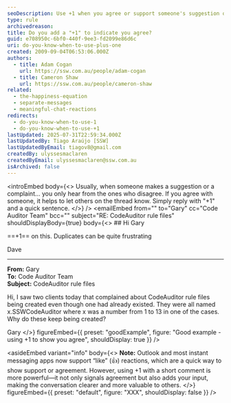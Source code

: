 ```yaml
---
seoDescription: Use +1 when you agree or support someone's suggestion or idea on a thread to show your endorsement and encourage others to do the same.
type: rule
archivedreason:
title: Do you add a "+1" to indicate you agree?
guid: e708950c-6bf0-440f-9ee3-fd2099e86d6c
uri: do-you-know-when-to-use-plus-one
created: 2009-09-04T06:53:06.000Z
authors:
  - title: Adam Cogan
    url: https://ssw.com.au/people/adam-cogan
  - title: Cameron Shaw
    url: https://ssw.com.au/people/cameron-shaw
related:
  - the-happiness-equation
  - separate-messages
  - meaningful-chat-reactions
redirects:
  - do-you-know-when-to-use-1
  - do-you-know-when-to-use-+1
lastUpdated: 2025-07-31T22:59:34.000Z
lastUpdatedBy: Tiago Araújo [SSW]
lastUpdatedByEmail: tiagov8@gmail.com
createdBy: ulyssesmaclaren
createdByEmail: ulyssesmaclaren@ssw.com.au
isArchived: false
---
```


<introEmbed
  body={<>
Usually, when someone makes a suggestion or a complaint... you only hear from the ones who disagree. If you agree with someone, it helps to let others on the thread know. Simply reply with "+1" and a quick sentence.
  </>}
/>
<emailEmbed
  from=""
  to="Gary"
  cc="Code Auditor Team"
  bcc=""
  subject="RE: CodeAuditor rule files"
  shouldDisplayBody={true}
  body={<>
    ## Hi Gary

==+1== on this. Duplicates can be quite frustrating

Dave

---

**From:** Gary\
**To:** Code Auditor Team\
**Subject:** CodeAuditor rule files

Hi, I saw two clients today that complained about CodeAuditor rule files being created even though one had already existed. They were all named x.SSWCodeAuditor where x was a number from 1 to 13 in one of the cases. Why do these keep being created?

Gary
  </>}
  figureEmbed={{
    preset: "goodExample",
    figure: "Good example - using +1 to show you agree",
    shouldDisplay: true
  }}
/>


<asideEmbed
  variant="info"
  body={<>
    **Note:** Outlook and most instant messaging apps now support “like” (👍) reactions, which are a quick way to show support or agreement. However, using +1 with a short comment is more powerful—it not only signals agreement but also adds your input, making the conversation clearer and more valuable to others.
  </>}
  figureEmbed={{
    preset: "default",
    figure: "XXX",
    shouldDisplay: false
  }}
/>
